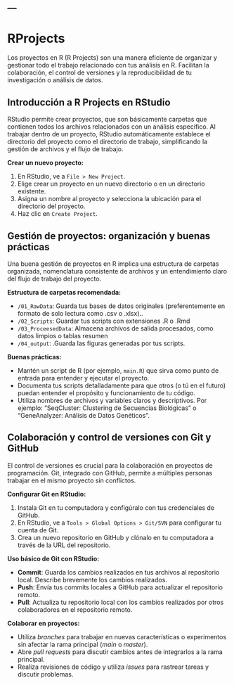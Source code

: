 ---
---

# RProjects {#rprojects}



Los proyectos en R (R Projects) son una manera eficiente de organizar y gestionar todo el trabajo relacionado con tus análisis en R. Facilitan la colaboración, el control de versiones y la reproducibilidad de tu investigación o análisis de datos.

## Introducción a R Projects en RStudio

RStudio permite crear proyectos, que son básicamente carpetas que contienen todos los archivos relacionados con un análisis específico. Al trabajar dentro de un proyecto, RStudio automáticamente establece el directorio del proyecto como el directorio de trabajo, simplificando la gestión de archivos y el flujo de trabajo.

**Crear un nuevo proyecto:**

1. En RStudio, ve a `File > New Project`.
2. Elige crear un proyecto en un nuevo directorio o en un directorio existente.
3. Asigna un nombre al proyecto y selecciona la ubicación para el directorio del proyecto.
4. Haz clic en `Create Project`.

## Gestión de proyectos: organización y buenas prácticas

Una buena gestión de proyectos en R implica una estructura de carpetas organizada, nomenclatura consistente de archivos y un entendimiento claro del flujo de trabajo del proyecto.

**Estructura de carpetas recomendada:**

- `/01_RawData`: Guarda tus bases de datos originales (preferentemente en formato de solo lectura como .csv o .xlsx)..
- `/02_Scripts`: Guardar tus scripts con extensiones .R o .Rmd 
- `/03_ProceesedData`: Almacena archivos de salida procesados, como datos limpios o tablas resumen
- `/04_output`: .Guarda las figuras generadas por tus scripts.

**Buenas prácticas:**

- Mantén un script de R (por ejemplo, `main.R`) que sirva como punto de entrada para entender y ejecutar el proyecto.
- Documenta tus scripts detalladamente para que otros (o tú en el futuro) puedan entender el propósito y funcionamiento de tu código.
- Utiliza nombres de archivos y variables claros y descriptivos. Por ejemplo: "SeqCluster: Clustering de Secuencias Biológicas" o "GeneAnalyzer: Análisis de Datos Genéticos". 

## Colaboración y control de versiones con Git y GitHub

El control de versiones es crucial para la colaboración en proyectos de programación. Git, integrado con GitHub, permite a múltiples personas trabajar en el mismo proyecto sin conflictos.

**Configurar Git en RStudio:**

1. Instala Git en tu computadora y configúralo con tus credenciales de GitHub.
2. En RStudio, ve a `Tools > Global Options > Git/SVN` para configurar tu cuenta de Git.
3. Crea un nuevo repositorio en GitHub y clónalo en tu computadora a través de la URL del repositorio.

**Uso básico de Git con RStudio:**

- **Commit**: Guarda los cambios realizados en tus archivos al repositorio local. Describe brevemente los cambios realizados.
- **Push**: Envía tus commits locales a GitHub para actualizar el repositorio remoto.
- **Pull**: Actualiza tu repositorio local con los cambios realizados por otros colaboradores en el repositorio remoto.

**Colaborar en proyectos:**

- Utiliza *branches* para trabajar en nuevas características o experimentos sin afectar la rama principal (*main* o *master*).
- Abre *pull requests* para discutir cambios antes de integrarlos a la rama principal.
- Realiza revisiones de código y utiliza *issues* para rastrear tareas y discutir problemas.
